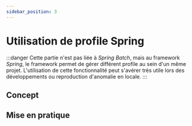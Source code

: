 ```yaml
---
sidebar_position: 3
---
```


# Utilisation de profile Spring

:::danger
Cette partie n'est pas liée à _Spring Batch_, mais au framework _Spring_, le framework permet de gérer différent profile au sein d'un même projet.
L'utilisation de cette fonctionnalité peut s'avérer très utile lors des développements ou reproduction d'anomalie en locale.
:::

## Concept

## Mise en pratique
